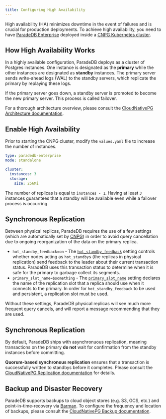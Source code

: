 ```yaml
---
title: Configuring High Availability
---
```


High availability (HA) minimizes downtime in the event of failures and is crucial for production deployments. To achieve high availability, you need to have
[ParadeDB Enterprise](/deploy/enterprise) deployed inside a [CNPG Kubernetes cluster](/deploy/self-hosted/kubernetes).

## How High Availability Works

In a highly available configuration, ParadeDB deploys as a cluster of Postgres instances. One instance is designated as the **primary** while the other instances are designated as
**standby** instances. The primary server sends write-ahead logs (WAL) to the standby servers, which replicate the primary by replaying these logs.

If the primary server goes down, a standby server is promoted to become the new primary server. This process is called failover.

For a thorough architecture overview, please consult the [CloudNativePG Architecture documentation](https://cloudnative-pg.io/documentation/1.18/architecture/).

## Enable High Availability

Prior to starting the CNPG cluster, modify the `values.yaml` file to increase the number of instances.

```yaml ParadeDB Enterprise
type: paradedb-enterprise
mode: standalone

cluster:
  instances: 3
  storage:
    size: 256Mi
```

The number of replicas is equal to `instances - 1`. Having at least `3` instances guarantees that a standby will be available even while a failover process is occurring.

## Synchronous Replication

Between physical replicas, ParadeDB requires the use of a few settings (which are automatically set by [CNPG](/deploy/self-hosted/kubernetes)) in order to avoid query cancellation due to ongoing reorganization of the data on the primary replica.

- `hot_standby_feedback=on` - The [`hot_standby_feedback`](https://www.postgresql.org/docs/current/runtime-config-replication.html#GUC-HOT-STANDBY-FEEDBACK) setting controls whether nodes acting as `hot_standby`s (the replicas in physical replication) send feedback to the leader about their current transaction status. ParadeDB uses this transaction status to determine when it is safe for the primary to garbage collect its segments.
- `primary_slot_name=$something` - The [`primary_slot_name`](https://www.postgresql.org/docs/current/runtime-config-replication.html#GUC-PRIMARY-SLOT-NAME) setting declares the name of the replication slot that a replica should use when it connects to the primary. In order for `hot_standby_feedback` to be used and persistent, a replication slot must be used.

Without these settings, ParadeDB physical replicas will see much more frequent query cancels, and will report a message recommending that they are used.

## Synchronous Replication

By default, ParadeDB ships with asynchronuous replication, meaning transactions on the primary **do not** wait for confirmation from
the standby instances before committing.

**Quorum-based synchronous replication** ensures that a transaction is successfully written to standbys before it completes.
Please consult the [CloudNativePG Replication documentation](https://cloudnative-pg.io/documentation/1.18/replication/#synchronous-replication) for details.

## Backup and Disaster Recovery

ParadeDB supports backups to cloud object stores (e.g. S3, GCS, etc.) and point-in-time-recovery
via [Barman](https://pgbarman.org/). To configure the frequency and location of backups, please consult the [CloudNativePG Backup documentation](https://cloudnative-pg.io/documentation/1.18/backup_recovery/).
